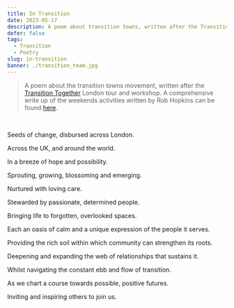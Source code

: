 ```yaml
---
title: In Transition
date: 2023-05-17
description: A poem about transition towns, written after the Transition Together London tour and workshop.
defer: false
tags:
  - Transition
  - Poetry
slug: in-transition
banner: ./transition_team.jpg
---
```


> A poem about the transition towns movement, written after the [Transition Together](https://transitiontogether.org.uk/) London tour and workshop. A comprehensive write up of the weekends activities written by Rob Hopkins can be found [here](https://www.robhopkins.net/2023/05/15/the-london-transition-gathering-4-days-of-transition-delights/).

<br/>

Seeds of change, disbursed across London.

Across the UK, and around the world.

In a breeze of hope and possibility.

Sprouting, growing, blossoming and emerging.

Nurtured with loving care.

Stewarded by passionate, determined people.

Bringing life to forgotten, overlooked spaces.

Each an oasis of calm and a unique expression of the people it serves.

Providing the rich soil within which community can strengthen its roots.

Deepening and expanding the web of relationships that sustains it.

Whilst navigating the constant ebb and flow of transition.

As we chart a course towards possible, positive futures.

Inviting and inspiring others to join us.


